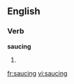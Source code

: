 
==English==

===Verb===
'''saucing'''

# {{present participle of|[[sauce]]}}

{{anagrams:en/acginsu}}
[[fr:saucing]]
[[vi:saucing]]